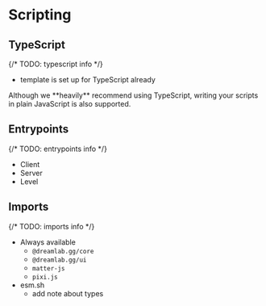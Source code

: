 
# Scripting

<UnderConstruction />

## TypeScript

{/* TODO: typescript info */}

- template is set up for TypeScript already

<Callout>
  Although we **heavily** recommend using TypeScript, writing your scripts in
  plain JavaScript is also supported.
</Callout>

## Entrypoints

{/* TODO: entrypoints info */}

- Client
- Server
- Level

## Imports

{/* TODO: imports info */}

- Always available
  - `@dreamlab.gg/core`
  - `@dreamlab.gg/ui`
  - `matter-js`
  - `pixi.js`
- esm.sh
  - add note about types
